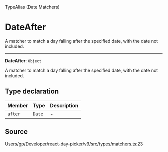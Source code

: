 <SectionTitle>TypeAlias (Date Matchers)</SectionTitle>

# DateAfter

<Description>
A matcher to match a day falling after the specified date, with the date not
included.
</Description>

---

<a id="undefined" name="undefined"></a>

<SignatureMemberIdentifier>**DateAfter**: `Object`</SignatureMemberIdentifier>

A matcher to match a day falling after the specified date, with the date not
included.

## Type declaration

| Member | Type | Description |
| :------ | :------ | :------ |
| `after` | `Date` | - |

## Source

[Users/gp/Developer/react-day-picker/v9/src/types/matchers.ts:23](https://github.com/gpbl/react-day-picker/blob/b97c86295/src/types/matchers.ts#L23)
